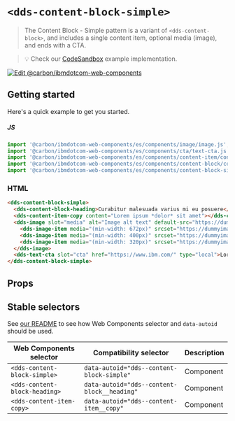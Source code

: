 
# `<dds-content-block-simple>`

> The Content Block - Simple pattern is a variant of `<dds-content-block>`, and
> includes a single content item, optional media (image), and ends with a CTA.

> 💡 Check our
> [CodeSandbox](https://githubbox.com/carbon-design-system/carbon-for-ibm-dotcom/tree/master/packages/web-components/examples/codesandbox/components/content-block-simple)
> example implementation.

[![Edit @carbon/ibmdotcom-web-components](https://codesandbox.io/static/img/play-codesandbox.svg)](https://githubbox.com/carbon-design-system/carbon-for-ibm-dotcom/tree/master/packages/web-components/examples/codesandbox/components/content-block-simple)

## Getting started

Here's a quick example to get you started.

##### JS

```javascript
import '@carbon/ibmdotcom-web-components/es/components/image/image.js';
import '@carbon/ibmdotcom-web-components/es/components/cta/text-cta.js';
import '@carbon/ibmdotcom-web-components/es/components/content-item/content-item-copy.js';
import '@carbon/ibmdotcom-web-components/es/components/content-block/content-block-heading.js';
import '@carbon/ibmdotcom-web-components/es/components/content-block-simple/content-block-simple.js';
```

### HTML

```html
<dds-content-block-simple>
  <dds-content-block-heading>Curabitur malesuada varius mi eu posuere</dds-content-block-heading>
  <dds-content-item-copy content="Lorem ipsum *dolor* sit amet"></dds-content-item-copy>
  <dds-image slot="media" alt="Image alt text" default-src="https://dummyimage.com/672x378/ee5396/161616&text=16:9">
    <dds-image-item media="(min-width: 672px)" srcset="https://dummyimage.com/672x378/ee5396/161616&text=16:9"> </dds-image-item>
    <dds-image-item media="(min-width: 400px)" srcset="https://dummyimage.com/400x225/ee5396/161616&text=16:9"> </dds-image-item>
    <dds-image-item media="(min-width: 320px)" srcset="https://dummyimage.com/320x180/ee5396/161616&text=16:9"> </dds-image-item>
  </dds-image>
  <dds-text-cta slot="cta" href="https://www.ibm.com/" type="local">Lorem ipsum dolor sit amet</dds-text-cta>
</dds-content-block-simple>
```

## Props

<Props of="dds-content-block-simple" />

## Stable selectors

See [our README](https://github.com/carbon-design-system/carbon-for-ibm-dotcom/tree/master/packages/web-components#stable-selectors-for-analytics-and-integratione2e-testing-in-web-components) to see how Web Components selector and `data-autoid` should be used.

| Web Components selector       | Compatibility selector                      | Description |
| ----------------------------- | ------------------------------------------- | ----------- |
| `<dds-content-block-simple>`  | `data-autoid="dds--content-block-simple"`   | Component   |
| `<dds-content-block-heading>` | `data-autoid="dds--content-block__heading"` | Component   |
| `<dds-content-item-copy>`     | `data-autoid="dds--content-item__copy"`     | Component   |

<Description markdown={contributing} />
